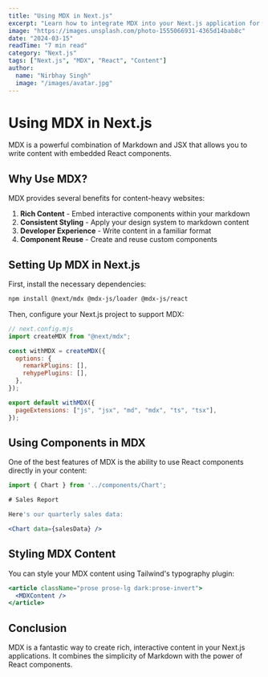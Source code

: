 ```yaml
---
title: "Using MDX in Next.js"
excerpt: "Learn how to integrate MDX into your Next.js application for rich content"
image: "https://images.unsplash.com/photo-1555066931-4365d14bab8c"
date: "2024-03-15"
readTime: "7 min read"
category: "Next.js"
tags: ["Next.js", "MDX", "React", "Content"]
author:
  name: "Nirbhay Singh"
  image: "/images/avatar.jpg"
---
```


# Using MDX in Next.js

MDX is a powerful combination of Markdown and JSX that allows you to write content with embedded React components.

## Why Use MDX?

MDX provides several benefits for content-heavy websites:

1. **Rich Content** - Embed interactive components within your markdown
2. **Consistent Styling** - Apply your design system to markdown content
3. **Developer Experience** - Write content in a familiar format
4. **Component Reuse** - Create and reuse custom components

## Setting Up MDX in Next.js

First, install the necessary dependencies:

```bash
npm install @next/mdx @mdx-js/loader @mdx-js/react
```

Then, configure your Next.js project to support MDX:

```javascript
// next.config.mjs
import createMDX from "@next/mdx";

const withMDX = createMDX({
  options: {
    remarkPlugins: [],
    rehypePlugins: [],
  },
});

export default withMDX({
  pageExtensions: ["js", "jsx", "md", "mdx", "ts", "tsx"],
});
```

## Using Components in MDX

One of the best features of MDX is the ability to use React components directly in your content:

```jsx
import { Chart } from '../components/Chart';

# Sales Report

Here's our quarterly sales data:

<Chart data={salesData} />
```

## Styling MDX Content

You can style your MDX content using Tailwind's typography plugin:

```jsx
<article className="prose prose-lg dark:prose-invert">
  <MDXContent />
</article>
```

## Conclusion

MDX is a fantastic way to create rich, interactive content in your Next.js applications. It combines the simplicity of Markdown with the power of React components.

